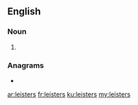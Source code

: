 {{also|Leisters}}

==English==

===Noun===
{{head|en|noun plural form}}

# {{plural of|leister|lang=en}}

===Anagrams===
* {{l|en|tireless}}

[[ar:leisters]]
[[fr:leisters]]
[[ku:leisters]]
[[my:leisters]]